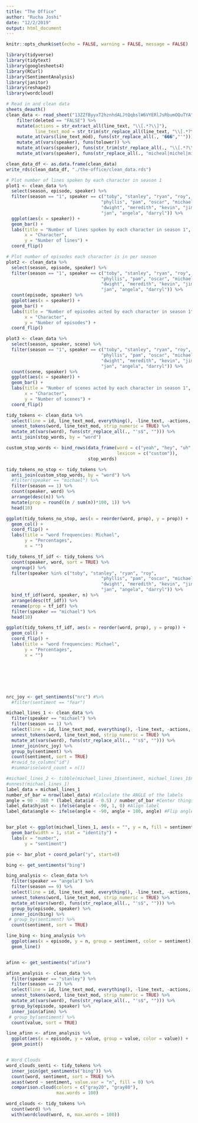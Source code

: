```yaml
---
title: "The Office"
author: "Rucha Joshi"
date: "12/2/2019"
output: html_document
---
```


```r
knitr::opts_chunk$set(echo = FALSE, warning = FALSE, message = FALSE)

library(tidyverse)
library(tidytext)
library(googlesheets4)
library(RCurl)
library(SentimentAnalysis)
library(janitor)
library(reshape2)
library(wordcloud)
```


```r
# Read in and clean data
sheets_deauth()
clean_data <- read_sheet("13ZZfByyxT2hznhdALJtQqbslW6VYERlJsRbumOQuTYA") %>%
    filter(deleted == "FALSE") %>%
    mutate(actions = str_extract_all(line_text, "\\[.*?\\]"),
           line_text_mod = str_trim(str_replace_all(line_text, "\\[.*?\\]", ""))) %>% 
    mutate_at(vars(line_text_mod), funs(str_replace_all(., "���","'"))) %>% 
    mutate_at(vars(speaker), funs(tolower)) %>% 
    mutate_at(vars(speaker), funs(str_trim(str_replace_all(., "\\[.*?\\]", "")))) %>% 
    mutate_at(vars(speaker), funs(str_replace_all(., "micheal|michel|michae$", "michael")))

clean_data_df <- as.data.frame(clean_data)
write_rds(clean_data_df, "./the-office/clean_data.rds")

# Plot number of lines spoken by each character in season 1
plot1 <- clean_data %>%
  select(season, episode, speaker) %>%
  filter(season == "1", speaker == c("toby", "stanley", "ryan", "roy", 
                                    "phyllis", "pam", "oscar", "michael", 
                                    "dwight", "meredith", "kevin", "jim", 
                                    "jan", "angela", "darryl")) %>% 
  ggplot(aes(x = speaker)) +
  geom_bar() +
  labs(title = "Number of lines spoken by each character in season 1", 
       x = "Character", 
       y = "Number of lines") +
  coord_flip()

# Plot number of episodes each character is in per season
plot2 <- clean_data %>%
  select(season, episode, speaker) %>%
  filter(season == "1", speaker == c("toby", "stanley", "ryan", "roy", 
                                    "phyllis", "pam", "oscar", "michael", 
                                    "dwight", "meredith", "kevin", "jim", 
                                    "jan", "angela", "darryl")) %>% 
  count(episode, speaker) %>%
  ggplot(aes(x = speaker)) +
  geom_bar() +
  labs(title = "Number of episodes acted by each character in season 1", 
       x = "Character", 
       y = "Number of episodes") +
  coord_flip()

plot3 <- clean_data %>%
  select(season, speaker, scene) %>%
  filter(season == "1", speaker == c("toby", "stanley", "ryan", "roy", 
                                    "phyllis", "pam", "oscar", "michael", 
                                    "dwight", "meredith", "kevin", "jim", 
                                    "jan", "angela", "darryl")) %>% 
  count(scene, speaker) %>%
  ggplot(aes(x = speaker)) +
  geom_bar() +
  labs(title = "Number of scenes acted by each character in season 1", 
       x = "Character", 
       y = "Number of scenes") +
  coord_flip()

```


```r
tidy_tokens <- clean_data %>%
  select(line = id, line_text_mod, everything(), -line_text, -actions, -deleted) %>% 
  unnest_tokens(word, line_text_mod, strip_numeric = TRUE) %>%
  mutate_at(vars(word), funs(str_replace_all(., "'s$", ""))) %>%
  anti_join(stop_words, by = "word")

custom_stop_words <- bind_rows(data_frame(word = c("yeah", "hey", "uh", "um", "huh", "hmm", "ah", "umm", "uhh", "gonna", "na", "ha", "gotta"), 
                                          lexicon = c("custom")), 
                               stop_words)

tidy_tokens_no_stop <- tidy_tokens %>% 
  anti_join(custom_stop_words, by = "word") %>%
  #filter(speaker == "michael") %>%
  filter(season == 1) %>%
  count(speaker, word) %>%
  arrange(desc(n)) %>%
  mutate(prop = round((n / sum(n))*100, 1)) %>%
  head(10)

ggplot(tidy_tokens_no_stop, aes(x = reorder(word, prop), y = prop)) + 
  geom_col() +
  coord_flip() +
  labs(title = "word frequencies: Michael",
       y = "Percentages",
       x = "")

tidy_tokens_tf_idf <- tidy_tokens %>%
  count(speaker, word, sort = TRUE) %>%
  ungroup() %>% 
  filter(speaker %in% c("toby", "stanley", "ryan", "roy", 
                                    "phyllis", "pam", "oscar", "michael", 
                                    "dwight", "meredith", "kevin", "jim", 
                                    "jan", "angela", "darryl")) %>% 
  bind_tf_idf(word, speaker, n) %>%
  arrange(desc(tf_idf)) %>%
  rename(prop = tf_idf) %>%
  filter(speaker == "michael") %>%
  head(10)

ggplot(tidy_tokens_tf_idf, aes(x = reorder(word, prop), y = prop)) +
  geom_col() +
  coord_flip() +
  labs(title = "word frequencies: Michael",
       y = "Percentages",
       x = "")







nrc_joy <- get_sentiments("nrc") #%>% 
  #filter(sentiment == "fear")

michael_lines_1 <- clean_data %>%
  filter(speaker == "michael") %>%
  filter(season == 1) %>%
  select(line = id, line_text_mod, everything(), -line_text, -actions, -deleted) %>% 
  unnest_tokens(word, line_text_mod, strip_numeric = TRUE) %>%
  mutate_at(vars(word), funs(str_replace_all(., "'s$", ""))) %>%
  inner_join(nrc_joy) %>%
  group_by(sentiment) %>%
  count(sentiment, sort = TRUE)
  #rowid_to_column("id")
  #summarise(word_count = n())

#michael_lines_2 <- tibble(michael_lines_1$sentiment, michael_lines_1$n, id = 1:10)
#unnest(michael_lines_1) 
label_data = michael_lines_1
number_of_bar = nrow(label_data) #Calculate the ANGLE of the labels
angle = 90 - 360 * (label_data$id - 0.5) / number_of_bar #Center things
label_data$hjust <- ifelse(angle < -90, 1, 0) #Align label
label_data$angle <- ifelse(angle < -90, angle + 180, angle) #Flip angle


bar_plot <- ggplot(michael_lines_1, aes(x = "", y = n, fill = sentiment)) + 
  geom_bar(width = 1, stat = "identity") + 
  labs(x = "number",
       y = "sentiment")

pie <- bar_plot + coord_polar("y", start=0)

bing <- get_sentiments("bing")

bing_analysis <- clean_data %>%
  filter(speaker == "angela") %>%
  filter(season == 9) %>%
  select(line = id, line_text_mod, everything(), -line_text, -actions, -deleted) %>% 
  unnest_tokens(word, line_text_mod, strip_numeric = TRUE) %>%
  mutate_at(vars(word), funs(str_replace_all(., "'s$", ""))) %>%
  group_by(episode, speaker) %>%
  inner_join(bing) %>%
 # group_by(sentiment) %>%
  count(sentiment, sort = TRUE)

line_bing <- bing_analysis %>%
  ggplot(aes(x = episode, y = n, group = sentiment, color = sentiment)) +
  geom_line()


afinn <- get_sentiments("afinn")

afinn_analysis <- clean_data %>%
  filter(speaker == "stanley") %>%
  filter(season == 2) %>%
  select(line = id, line_text_mod, everything(), -line_text, -actions, -deleted) %>% 
  unnest_tokens(word, line_text_mod, strip_numeric = TRUE) %>%
  mutate_at(vars(word), funs(str_replace_all(., "'s$", ""))) %>%
  group_by(episode, speaker) %>%
  inner_join(afinn) %>%
 # group_by(sentiment) %>%
  count(value, sort = TRUE)

line_afinn <- afinn_analysis %>%
  ggplot(aes(x = episode, y = value, group = value, color = value)) +
  geom_point()


# Word Clouds
word_clouds_senti <- tidy_tokens %>%
  inner_join(get_sentiments("bing")) %>%
  count(word, sentiment, sort = TRUE) %>%
  acast(word ~ sentiment, value.var = "n", fill = 0) %>%
  comparison.cloud(colors = c("gray20", "gray80"),
                   max.words = 100)

word_clouds <- tidy_tokens %>%
  count(word) %>%
  with(wordcloud(word, n, max.words = 100))

```


